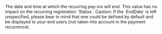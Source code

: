   

  
<ParamField body="EndDate" type="timestamp" >     
The date and time at which the recurring pay-ins will end. This value has no impact on the recurring registration `Status`.  
Caution: If the `EndDate` is left unspecified, please bear in mind that one could be defined by default and be displayed to your end users (not taken into account in the payment recurrence).   

<Expandable title="properties">  

</Expandable> 
</ParamField>